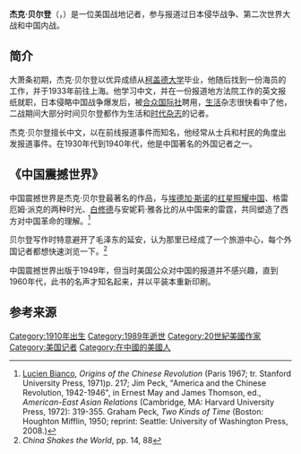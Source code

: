 {{Infobox writer
| name        = 杰克·贝尔登
| image       = Jack Belden on the balcony of his apartment in Paris, France.jpg
| imagesize   = 200px
| caption     = 杰克·贝尔登，摄于1984年
| pseudonym   =
| birth_date  = {{Birth date|1910|2|3|df=y}}
| birth_place = 美国纽约市[[布鲁克林区|布鲁克林区]]
| death_date  = {{death date and age|1989|6|3|1910|2|3|df=y}}
| death_place = 法国[[巴黎|巴黎]]
| occupation  = 作家，战地记者
| nationality = 美国
| period      = 1936 - 1952
| genre       = 战争，政治
| subject     =
| movement    =
| influences  =
| influenced  =
| signature   =
| website     =
}}
'''杰克·贝尔登'''（{{lang-en|Jack Belden}}，{{bd|1910年|2月3日|1989年|6月3日}}）是一位美国战地记者，参与报道过日本侵华战争、第二次世界大战和中国内战。

== 简介 ==
大萧条初期，杰克·贝尔登以优异成绩从[[柯盖德大学|柯盖德大学]]毕业，他随后找到一份海员的工作，并于1933年前往上海。他学习中文，并在一份报道地方法院工作的英文报纸就职，日本侵略中国战争爆发后，被[[合众国际社|合众国际社]]聘用，[[生活_(杂志)|生活]]杂志很快看中了他，二战期间大部分时间贝尔登都作为生活和[[时代杂志|时代杂志]]的记者。

杰克·贝尔登擅长中文，以在前线报道事件而知名，他经常从士兵和村民的角度出发报道事件。在1930年代到1940年代，他是中国著名的外国记者之一。

== 《中国震撼世界》 ==
中国震撼世界是杰克·贝尔登最著名的作品，与[[埃德加·斯诺|埃德加·斯诺]]的[[红星照耀中国|红星照耀中国]]、格雷厄姆·派克的两种时光、[[白修德|白修德]]与安妮莉·雅各比的从中国来的雷霆，共同塑造了西方对中国革命的理解。<ref>[[Lucien_Bianco|Lucien Bianco]], ''Origins of the Chinese Revolution'' (Paris 1967; tr. Stanford University Press, 1971)p. 217; Jim Peck, "America and the Chinese Revolution, 1942-1946", in Ernest May and James Thomson, ed., ''American-East Asian Relations'' (Cambridge, MA: Harvard University Press, 1972): 319-355. Graham Peck, ''Two Kinds of Time'' (Boston: Houghton Mifflin, 1950; reprint: Seattle: University of Washington Press, 2008.)</ref>

贝尔登写作时特意避开了毛泽东的延安，认为那里已经成了一个旅游中心，每个外国记者都想快速浏览一下。<ref>''China Shakes the World'', pp. 14, 88</ref>

中国震撼世界出版于1949年，但当时美国公众对中国的报道并不感兴趣，直到1960年代，此书的名声才知名起来，并以平装本重新印刷。

== 参考来源 ==
{{reflist}}

[[Category:1910年出生|Category:1910年出生]]
[[Category:1989年逝世|Category:1989年逝世]]
[[Category:20世紀美國作家|Category:20世紀美國作家]]
[[Category:美国记者|Category:美国记者]]
[[Category:在中國的美國人|Category:在中國的美國人]]